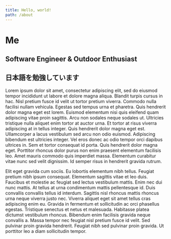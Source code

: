 ```yaml
---
title: Hello, world!
path: /about
---
```



<Avatar fixed={props.avatar} />

# Me

## Software Engineer & Outdoor Enthusiast

## 日本語を勉強しています

Lorem ipsum dolor sit amet, consectetur adipiscing elit, sed do eiusmod tempor incididunt ut labore et dolore magna aliqua.
Blandit turpis cursus in hac. Nisl pretium fusce id velit ut tortor pretium viverra.
Commodo nulla facilisi nullam vehicula. Egestas sed tempus urna et pharetra.
Quis hendrerit dolor magna eget est lorem. Euismod elementum nisi quis eleifend quam adipiscing vitae proin sagittis.
Arcu non sodales neque sodales ut. Ultricies tristique nulla aliquet enim tortor at auctor urna.
Et tortor at risus viverra adipiscing at in tellus integer. Quis hendrerit dolor magna eget est.
Ullamcorper a lacus vestibulum sed arcu non odio euismod. Adipiscing bibendum est ultricies integer.
Vel eros donec ac odio tempor orci dapibus ultrices in. Sem et tortor consequat id porta. Quis hendrerit dolor magna eget.
Porttitor rhoncus dolor purus non enim praesent elementum facilisis leo. Amet mauris commodo quis imperdiet massa.
Elementum curabitur vitae nunc sed velit dignissim. Id semper risus in hendrerit gravida rutrum.

Elit eget gravida cum sociis. Eu lobortis elementum nibh tellus.
Feugiat pretium nibh ipsum consequat. Elementum sagittis vitae et leo duis.
Faucibus et molestie ac feugiat sed lectus vestibulum mattis. Enim nec dui nunc mattis.
At tellus at urna condimentum mattis pellentesque id. Duis convallis convallis tellus id interdum.
Sagittis nisl rhoncus mattis rhoncus urna neque viverra justo nec. Viverra aliquet eget sit amet tellus cras adipiscing enim eu.
Gravida in fermentum et sollicitudin ac orci phasellus egestas. Tristique senectus et netus et malesuada.
Habitasse platea dictumst vestibulum rhoncus. Bibendum enim facilisis gravida neque convallis a.
Massa tempor nec feugiat nisl pretium fusce id velit. Sed pulvinar proin gravida hendrerit.
Feugiat nibh sed pulvinar proin gravida. Ut porttitor leo a diam sollicitudin tempor.

